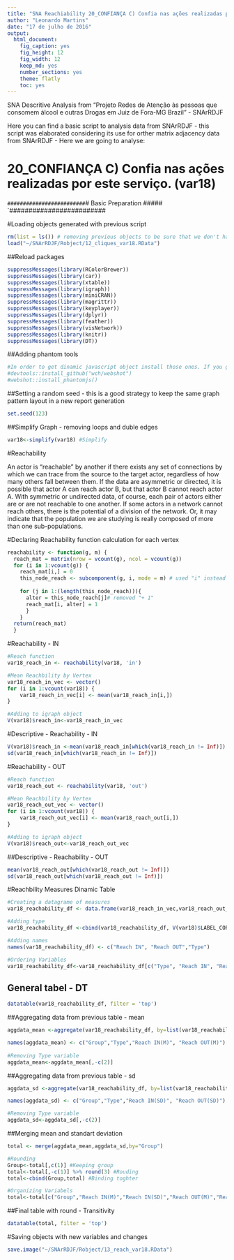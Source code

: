 ```yaml
---
title: "SNA Reachiability 20_CONFIANÇA C) Confia nas ações realizadas por este serviço. (var18)"
author: "Leonardo Martins"
date: "17 de julho de 2016"
output: 
  html_document: 
    fig_caption: yes
    fig_height: 12
    fig_width: 12
    keep_md: yes
    number_sections: yes
    theme: flatly
    toc: yes
---
```

SNA Descritive Analysis from "Projeto Redes de Atenção às pessoas que consomem álcool e outras Drogas em Juiz de Fora-MG   Brazil"  - SNArRDJF

Here you can find a basic script to analysis data from SNArRDJF - this script was elaborated considering its use for orther matrix adjacency data from SNArRDJF - Here we are going to analyse:

# 20_CONFIANÇA C) Confia nas ações realizadas por este serviço. (var18)

`#########################
`# Basic Preparation #####
`#########################

#Loading objects generated with previous script 
```r
rm(list = ls()) # removing previous objects to be sure that we don't have objects conflicts name
load("~/SNArRDJF/Robject/12_cliques_var18.RData")
```
##Reload packages
```r
suppressMessages(library(RColorBrewer))
suppressMessages(library(car))
suppressMessages(library(xtable))
suppressMessages(library(igraph))
suppressMessages(library(miniCRAN))
suppressMessages(library(magrittr))
suppressMessages(library(keyplayer))
suppressMessages(library(dplyr))
suppressMessages(library(feather))
suppressMessages(library(visNetwork))
suppressMessages(library(knitr))
suppressMessages(library(DT))
```
##Adding phantom tools
```r
#In order to get dinamic javascript object install those ones. If you get problems installing go to Stackoverflow.com and type your error to discover what to do. In some cases the libraries need to be intalled in outside R libs.
#devtools::install_github("wch/webshot")
#webshot::install_phantomjs()
```
##Setting a random seed - this is a good strategy to keep the same graph pattern layout in a new report generation
```r
set.seed(123)
```

##Simplify Graph - removing loops and duble edges 
```r
var18<-simplify(var18) #Simplify
```


#Reachability

An actor is "reachable" by another if there exists any set of connections by which we can trace from the source to the target actor, regardless of how many others fall between them. If the data are asymmetric or directed, it is possible that actor A can reach actor B, but that actor B cannot reach actor A. With symmetric or undirected data, of course, each pair of actors either are or are not reachable to one another. If some actors in a network cannot reach others, there is the potential of a division of the network. Or, it may indicate that the population we are studying is really composed of more than one sub-populations.

#Declaring Reachability function calculation for each vertex
```r
reachability <- function(g, m) {
  reach_mat = matrix(nrow = vcount(g), ncol = vcount(g))
  for (i in 1:vcount(g)) {
    reach_mat[i,] = 0
    this_node_reach <- subcomponent(g, i, mode = m) # used "i" instead of "(i - 1)"
    
    for (j in 1:(length(this_node_reach))){
      alter = this_node_reach[j]# removed "+ 1"
      reach_mat[i, alter] = 1
      }
    }
  return(reach_mat)
  }
``` 
#Reachability - IN
```r
#Reach function
var18_reach_in <- reachability(var18, 'in')

#Mean Reachbility by Vertex
var18_reach_in_vec <- vector()
for (i in 1:vcount(var18)) {
    var18_reach_in_vec[i] <- mean(var18_reach_in[i,])
}

#Adding to igraph object
V(var18)$reach_in<-var18_reach_in_vec
```
#Descriptive - Reachability - IN
```r
V(var18)$reach_in <-mean(var18_reach_in[which(var18_reach_in != Inf)])
sd(var18_reach_in[which(var18_reach_in != Inf)])
```

#Reachability - OUT
```r
#Reach function
var18_reach_out <- reachability(var18, 'out')

#Mean Reachbility by Vertex
var18_reach_out_vec <- vector()
for (i in 1:vcount(var18)) {
    var18_reach_out_vec[i] <- mean(var18_reach_out[i,])
}

#Adding to igraph object
V(var18)$reach_out<-var18_reach_out_vec
```

##Descriptive - Reachability  - OUT
```r
mean(var18_reach_out[which(var18_reach_out != Inf)])
sd(var18_reach_out[which(var18_reach_out != Inf)])
```

#Reachbility Measures Dinamic Table
```r

#Creating a datagrame of measures
var18_reachability_df <- data.frame(var18_reach_in_vec,var18_reach_out_vec) %>% round(3)

#Adding type
var18_reachability_df <-cbind(var18_reachability_df, V(var18)$LABEL_COR)

#Adding names
names(var18_reachability_df) <- c("Reach IN", "Reach OUT","Type")

#Ordering Variables
var18_reachability_df<-var18_reachability_df[c("Type", "Reach IN", "Reach OUT")]
```
## General tabel - DT 
```r
datatable(var18_reachability_df, filter = 'top')
```

##Aggregating data from previous table - mean
```r
aggdata_mean <-aggregate(var18_reachability_df, by=list(var18_reachability_df$Type), FUN=mean, na.rm=TRUE)

names(aggdata_mean) <- c("Group","Type","Reach IN(M)", "Reach OUT(M)")
  
#Removing Type variable
aggdata_mean<-aggdata_mean[,-c(2)]
```
##Aggregating data from previous table - sd
```r
aggdata_sd <-aggregate(var18_reachability_df, by=list(var18_reachability_df$Type), FUN=sd, na.rm=TRUE) 

names(aggdata_sd) <- c("Group","Type","Reach IN(SD)", "Reach OUT(SD)")

#Removing Type variable
aggdata_sd<-aggdata_sd[,-c(2)]
```
##Merging mean and standart deviation
```r
total <- merge(aggdata_mean,aggdata_sd,by="Group")

#Rounding
Group<-total[,c(1)] #Keeping group
total<-total[,-c(1)] %>% round(3) #Rouding
total<-cbind(Group,total) #Binding toghter

#Organizing Variabels
total<-total[c("Group","Reach IN(M)","Reach IN(SD)","Reach OUT(M)","Reach OUT(SD)")]
```
##Final table with round - Transitivity
```r
datatable(total, filter = 'top')
```
#Saving objects with new variables and changes
```r
save.image("~/SNArRDJF/Robject/13_reach_var18.RData") 
```

